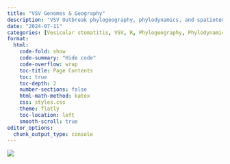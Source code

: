 ```yaml
---
title: "VSV Genomes & Geography"
description: "VSV Outbreak phylogeography, phylodynamics, and spatiotemporal modeling."
date: "2024-07-11"
categories: [Vesicular stomatitis, VSV, R, Phylogeography, Phylodynamics, Preferential Sampling]
format:
  html:
    code-fold: show
    code-summary: "Hide code"
    code-overflow: wrap
    toc-title: Page Contents
    toc: true
    toc-depth: 2
    number-sections: false
    html-math-method: katex
    css: styles.css
    theme: flatly
    toc-location: left
    smooth-scroll: true
editor_options: 
  chunk_output_type: console
---
```


<!-- Meta refresh tag for redirection -->
<meta http-equiv="refresh" content="0;url=https://geoepi.github.io/vs-epizootics/overview" />

![](phylogeog.jpg){fig-alt="VSV Phylogeography"}
